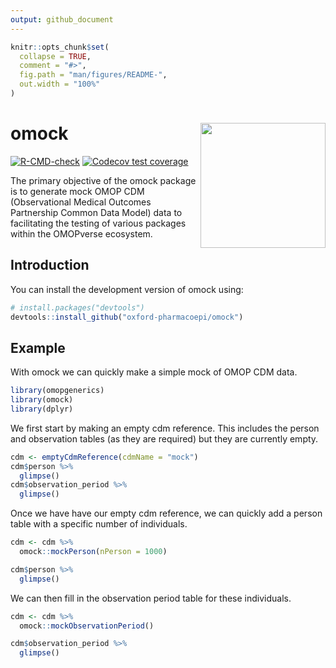 ```yaml
---
output: github_document
---
```


<!-- README.md is generated from README.Rmd. Please edit that file -->

```r
knitr::opts_chunk$set(
  collapse = TRUE,
  comment = "#>",
  fig.path = "man/figures/README-",
  out.width = "100%"
)
```

# omock <img src="man/figures/logo.png" align="right" height="200"/>

<!-- badges: start -->
[![R-CMD-check](https://github.com/OHDSI/omock/actions/workflows/R-CMD-check.yaml/badge.svg)](https://github.com/OHDSI/omock/actions/workflows/R-CMD-check.yaml)
[![Codecov test coverage](https://codecov.io/gh/OHDSI/omock/branch/main/graph/badge.svg)](https://app.codecov.io/gh/OHDSI/omock?branch=main)
<!-- badges: end -->


The primary objective of the omock package is to generate mock OMOP CDM (Observational Medical Outcomes Partnership Common Data Model) data to facilitating the testing of various packages within the OMOPverse ecosystem.


## Introduction

You can install the development version of omock using:

``` r
# install.packages("devtools")
devtools::install_github("oxford-pharmacoepi/omock")
```

## Example

With omock we can quickly make a simple mock of OMOP CDM data.

```r
library(omopgenerics)
library(omock)
library(dplyr)
```

We first start by making an empty cdm reference. This includes the person and observation tables (as they are required) but they are currently empty.
```r
cdm <- emptyCdmReference(cdmName = "mock")
cdm$person %>%
  glimpse()
cdm$observation_period %>%
  glimpse()
```

Once we have have our empty cdm reference, we can quickly add a person table with a specific number of individuals.
```r
cdm <- cdm %>%
  omock::mockPerson(nPerson = 1000)

cdm$person %>%
  glimpse()
```

We can then fill in the observation period table for these individuals.
```r
cdm <- cdm %>%
  omock::mockObservationPeriod()

cdm$observation_period %>%
  glimpse()
```
